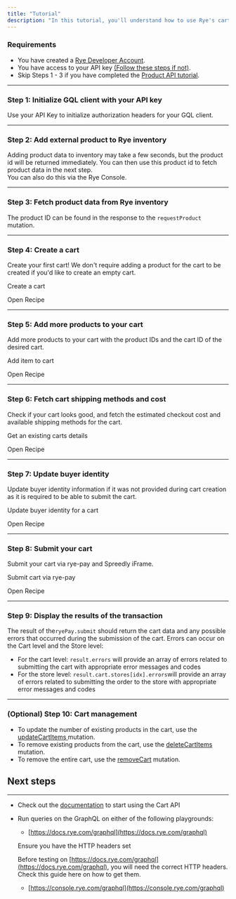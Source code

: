 ```yaml
---
title: "Tutorial"
description: "In this tutorial, you'll understand how to use Rye's cart API to create a cart, add products to it, and submit it for checkout."
---
```


### Requirements

* You have created a [Rye Developer Account](https://console.rye.com/account).
* You have access to your API key [(Follow these steps if not)](/docs/quick-start#1-grab-your-api-key).
* Skip Steps 1 - 3 if you have completed the [Product API tutorial](/docs/tutorial).

---

### Step 1: Initialize GQL client with your API key

Use your API Key to initialize authorization headers for your GQL client.

---

### Step 2: Add external product to Rye inventory

Adding product data to inventory may take a few seconds, but the product id will be returned immediately. You can then use this product id to fetch product data in the next step.  
You can also do this via the Rye Console.

---

### Step 3: Fetch product data from Rye inventory

The product ID can be found in the response to the `requestProduct` mutation.

---

### Step 4: Create a cart

Create your first cart! We don't require adding a product for the cart to be created if you'd like to create an empty cart. 

Create a cart

Open Recipe

---

### Step 5: Add more products to your cart

Add more products to your cart with the product IDs and the cart ID of the desired cart.

Add item to cart

Open Recipe

---

### Step 6: Fetch cart shipping methods and cost

Check if your cart looks good, and fetch the estimated checkout cost and available shipping methods for the cart.

Get an existing carts details

Open Recipe

---

### Step 7: Update buyer identity

Update buyer identity information if it was not provided during cart creation as it is required to be able to submit the cart.

Update buyer identity for a cart

Open Recipe

---

### Step 8: Submit your cart

Submit your cart via rye-pay and Spreedly iFrame.

Submit cart via rye-pay

Open Recipe

---

### Step 9: Display the results of the transaction

The result of the`ryePay.submit` should return the cart data and any possible errors that occurred during the submission of the cart. Errors can occur on the Cart level and the Store level:

* For the cart level: `result.errors` will provide an array of errors related to submitting the cart with appropriate error messages and codes
* For the store level: `result.cart.stores[idx].errors`will provide an array of errors related to submitting the order to the store with appropriate error messages and codes

---

### (Optional) Step 10: Cart management

* To update the number of existing products in the cart, use the [updateCartItems ](/reference/updatecartitems)mutation.
* To remove existing products from the cart, use the [deleteCartItems](/reference/deletecartitems) mutation.
* To remove the entire cart, use the [removeCart](/reference/removecart) mutation.
  
## Next steps

---

* Check out the [documentation](/reference/cart-1) to start using the Cart API
* Run queries on the GraphQL on either of the following playgrounds:  
   * [https://docs.rye.com/graphql](https://docs.rye.com/graphql)  
   <Warning> 
     
   Ensure you have the HTTP headers set  
     
   Before testing on [https://docs.rye.com/graphql](https://docs.rye.com/graphql), you will need the correct HTTP headers. Check this guide here on how to get them.  
   * [https://console.rye.com/graphql](https://console.rye.com/graphql)
   </Warning>